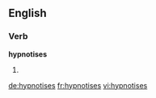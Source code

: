==English==

===Verb===
'''hypnotises'''

# {{third-person singular of|[[hypnotise]]}}

[[de:hypnotises]]
[[fr:hypnotises]]
[[vi:hypnotises]]
